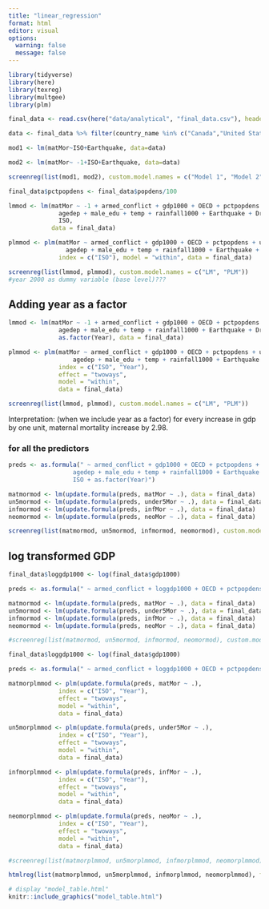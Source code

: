 ```yaml
---
title: "linear_regression"
format: html
editor: visual
options:
  warning: false
  message: false
---
```


```r
library(tidyverse)
library(here)
library(texreg)
library(multgee)
library(plm)
```

```r
final_data <- read.csv(here("data/analytical", "final_data.csv"), header = TRUE)
```

```r
data <- final_data %>% filter(country_name %in% c("Canada","United States", "Japan"))

mod1 <- lm(matMor~ISO+Earthquake, data=data)

mod2 <- lm(matMor~ -1+ISO+Earthquake, data=data)

screenreg(list(mod1, mod2), custom.model.names = c("Model 1", "Model 2"))
```

```r
final_data$pctpopdens <- final_data$popdens/100

lmmod <- lm(matMor ~ -1 + armed_conflict + gdp1000 + OECD + pctpopdens + urban +
              agedep + male_edu + temp + rainfall1000 + Earthquake + Drought +
              ISO, 
            data = final_data)

plmmod <- plm(matMor ~ armed_conflict + gdp1000 + OECD + pctpopdens + urban +
                agedep + male_edu + temp + rainfall1000 + Earthquake + Drought,
              index = c("ISO"), model = "within", data = final_data)

screenreg(list(lmmod, plmmod), custom.model.names = c("LM", "PLM"))
#year 2000 as dummy variable (base level)???
```
## Adding year as a factor

```r
lmmod <- lm(matMor ~ -1 + armed_conflict + gdp1000 + OECD + pctpopdens + urban +
              agedep + male_edu + temp + rainfall1000 + Earthquake + Drought + ISO + 
              as.factor(Year), data = final_data)

plmmod <- plm(matMor ~ armed_conflict + gdp1000 + OECD + pctpopdens + urban + 
                  agedep + male_edu + temp + rainfall1000 + Earthquake + Drought,
              index = c("ISO", "Year"),
              effect = "twoways",
              model = "within",
              data = final_data)

screenreg(list(lmmod, plmmod), custom.model.names = c("LM", "PLM"))
```

Interpretation: (when we include year as a factor) for every increase in gdp by one unit, maternal mortality increase by 2.98.

### for all the predictors
```r
preds <- as.formula(" ~ armed_conflict + gdp1000 + OECD + pctpopdens + urban + 
                  agedep + male_edu + temp + rainfall1000 + Earthquake + Drought + 
                  ISO + as.factor(Year)")

matmormod <- lm(update.formula(preds, matMor ~ .), data = final_data)
un5mormod <- lm(update.formula(preds, under5Mor ~ .), data = final_data)
infmormod <- lm(update.formula(preds, infMor ~ .), data = final_data)
neomormod <- lm(update.formula(preds, neoMor ~ .), data = final_data)

screenreg(list(matmormod, un5mormod, infmormod, neomormod), custom.model.names = c("Maternal Mortality", "Under-5 Mortality", "Infant Mortality", "Neonatal Mortality"))
```

## log transformed GDP
```r
final_data$loggdp1000 <- log(final_data$gdp1000)

preds <- as.formula(" ~ armed_conflict + loggdp1000 + OECD + pctpopdens + urban + agedep + male_edu + temp + rainfall1000 + Earthquake + Drought + ISO + as.factor(Year)")

matmormod <- lm(update.formula(preds, matMor ~ .), data = final_data)
un5mormod <- lm(update.formula(preds, under5Mor ~ .), data = final_data)
infmormod <- lm(update.formula(preds, infMor ~ .), data = final_data)
neomormod <- lm(update.formula(preds, neoMor ~ .), data = final_data)

#screenreg(list(matmormod, un5mormod, infmormod, neomormod), custom.model.names = c("Maternal Mortality", "Under-5 Mortality", "Infant Mortality", "Neonatal Mortality"))
```

```r
final_data$loggdp1000 <- log(final_data$gdp1000)

preds <- as.formula(" ~ armed_conflict + loggdp1000 + OECD + pctpopdens + urban + agedep + male_edu + temp + rainfall1000 + Earthquake + Drought")

matmorplmmod <- plm(update.formula(preds, matMor ~ .),
              index = c("ISO", "Year"),
              effect = "twoways",
              model = "within",
              data = final_data)

un5morplmmod <- plm(update.formula(preds, under5Mor ~ .),
              index = c("ISO", "Year"),
              effect = "twoways",
              model = "within",
              data = final_data)

infmorplmmod <- plm(update.formula(preds, infMor ~ .),
              index = c("ISO", "Year"),
              effect = "twoways",
              model = "within",
              data = final_data)

neomorplmmod <- plm(update.formula(preds, neoMor ~ .),
              index = c("ISO", "Year"),
              effect = "twoways",
              model = "within",
              data = final_data)

#screenreg(list(matmorplmmod, un5morplmmod, infmorplmmod, neomorplmmod), custom.model.names = c("Maternal Mortality", "Under-5 Mortality", "Infant Mortality", "Neonatal Mortality"))

htmlreg(list(matmorplmmod, un5morplmmod, infmorplmmod, neomorplmmod), file="model_table.html", custom.model.names = c("Maternal Mortality", "Under-5 Mortality", "Infant Mortality", "Neonatal Mortality"))
```

```r
# display "model_table.html"
knitr::include_graphics("model_table.html")
```
